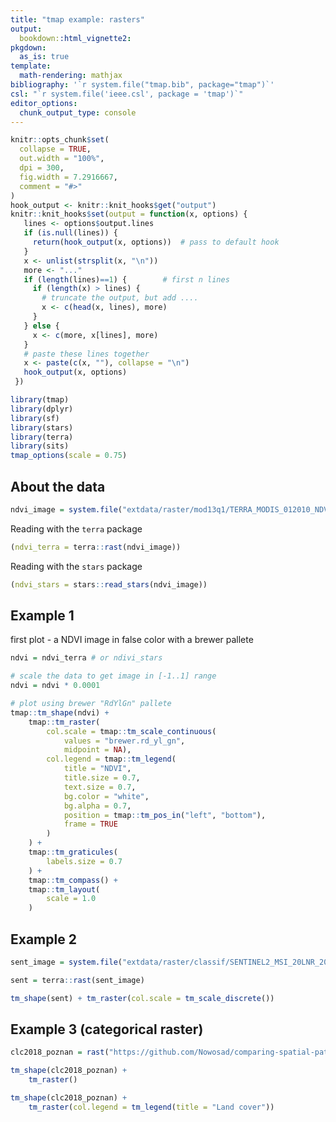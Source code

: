```yaml
---
title: "tmap example: rasters"
output: 
  bookdown::html_vignette2:
pkgdown:
  as_is: true
template:
  math-rendering: mathjax
bibliography: '`r system.file("tmap.bib", package="tmap")`'
csl: "`r system.file('ieee.csl', package = 'tmap')`"
editor_options: 
  chunk_output_type: console
---
```


```r
knitr::opts_chunk$set(
  collapse = TRUE,
  out.width = "100%",
  dpi = 300,
  fig.width = 7.2916667,
  comment = "#>"
)
hook_output <- knitr::knit_hooks$get("output")
knitr::knit_hooks$set(output = function(x, options) {
   lines <- options$output.lines
   if (is.null(lines)) {
     return(hook_output(x, options))  # pass to default hook
   }
   x <- unlist(strsplit(x, "\n"))
   more <- "..."
   if (length(lines)==1) {        # first n lines
     if (length(x) > lines) {
       # truncate the output, but add ....
       x <- c(head(x, lines), more)
     }
   } else {
     x <- c(more, x[lines], more)
   }
   # paste these lines together
   x <- paste(c(x, ""), collapse = "\n")
   hook_output(x, options)
 })

```

```r
library(tmap)
library(dplyr)
library(sf)
library(stars)
library(terra)
library(sits)
tmap_options(scale = 0.75)
```


## About the data

```r
ndvi_image = system.file("extdata/raster/mod13q1/TERRA_MODIS_012010_NDVI_2014-01-17.jp2", package = "sits")
```

Reading with the `terra` package

```r
(ndvi_terra = terra::rast(ndvi_image))
```

Reading with the `stars` package

```r
(ndvi_stars = stars::read_stars(ndvi_image))
```


## Example 1

first plot - a NDVI image in false color with a brewer pallete

```r
ndvi = ndvi_terra # or ndivi_stars

# scale the data to get image in [-1..1] range
ndvi = ndvi * 0.0001

# plot using brewer "RdYlGn" pallete
tmap::tm_shape(ndvi) +
    tmap::tm_raster(
        col.scale = tmap::tm_scale_continuous(
            values = "brewer.rd_yl_gn",
            midpoint = NA),
        col.legend = tmap::tm_legend(
            title = "NDVI",
            title.size = 0.7,
            text.size = 0.7,
            bg.color = "white",
            bg.alpha = 0.7,
            position = tmap::tm_pos_in("left", "bottom"),
            frame = TRUE
        )
    ) +
    tmap::tm_graticules(
        labels.size = 0.7
    ) +
    tmap::tm_compass() +
    tmap::tm_layout(
        scale = 1.0
    )
```

## Example 2

```r
sent_image = system.file("extdata/raster/classif/SENTINEL2_MSI_20LNR_2020-06-04_2021-08-26_class_v1.tif", package = "sits")
```

```r
sent = terra::rast(sent_image)
```

```r
tm_shape(sent) + tm_raster(col.scale = tm_scale_discrete())
```

## Example 3 (categorical raster)

```r
clc2018_poznan = rast("https://github.com/Nowosad/comparing-spatial-patterns-2024/raw/refs/heads/main/data/clc2018_poznan.tif")
```

```r
tm_shape(clc2018_poznan) + 
	tm_raster()
```

```r
tm_shape(clc2018_poznan) + 
	tm_raster(col.legend = tm_legend(title = "Land cover"))
```
